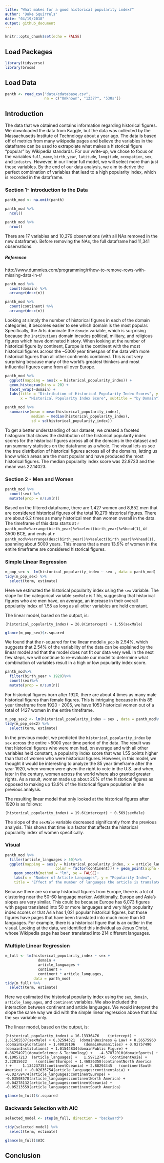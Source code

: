 ```yaml
---
title: "What makes for a good historical popularity index?"
author: "Duke Squirrels"
date: "04/19/2018"
output: github_document
---
```


```r
knitr::opts_chunk$set(echo = FALSE)
```

## Load Packages

```r
library(tidyverse)
library(broom)
```

## Load Data

```r
panth <- read_csv("data/cdatabase.csv",
                  na = c("Unknown", "1237?", "530s"))
```

## Introduction

The data that we obtained contains information regarding historical figures. We downloaded the data from Kaggle, but the data was collected by the Massachusetts Institute of Technology about a year ago. The data is based off of metrics from many wikipedia pages and believe the variables in the dataframe can be used to extrapolate what makes a historical figure "popular" by Wikipedia standards. 
For our write-up, we chose to focus on the variables `full_name`, `birth_year`, `latitude`, `longitude`, `occupation`, `sex`, and `industry`. However, in our linear full model, we will select more than just these variables. By the end of our data analysis, we aim to derive the perfect combination of variables that lead to a high popularity index, which is recorded in the dataframe.

### Section 1- Introduction to the Data

```r
panth_mod <- na.omit(panth)

panth_mod %>%
  ncol()

panth_mod %>%
  nrow()
```

There are 17 variables and 10,279 observations (with all NAs removed in the new dataframe). Before removing the NAs, the full dataframe had 11,341 observations.

##### Reference

http://www.dummies.com/programming/r/how-to-remove-rows-with-missing-data-in-r/


```r
panth_mod %>%
  count(domain) %>%
  arrange(desc(n))

panth_mod %>%
  count(continent) %>%
  arrange(desc(n))
```

Looking at simply the number of historical figures in each of the domain categories, it becomes easier to see which domain is the most popular. Specifically, the Arts dominate the `domain` variable, which is surprising because the `Institutions` domain incudes political, military, and religious figures which have dominated history. When looking at the number of historical figure by continent, Europe is the continent with the most historical figures across the ~5000 year timespan of the data with more historical figures than all other continents combined. This is not very surprising because many of the world's greatest thinkers and most influential figures came from all over Europe.

```r
panth_mod %>%
  ggplot(mapping = aes(x = historical_popularity_index)) +
  geom_histogram(bins = 20) + 
  facet_wrap(~domain) +
  labs(title = "Distribution of Historical Popularity Index Scores", y = "Count", 
       x = "Historical Popularity Index Score", subtitle = "by Domain")

panth_mod %>%
  summarise(mean = mean(historical_popularity_index), 
            median = median(historical_popularity_index), 
            sd = sd(historical_popularity_index))
```

To get a better understanding of our dataset, we created a faceted histogram that shows the distribution of the historical popularity index scores for the historical figures across all of the domains in the dataset and ran summary statistics on the dataframe as a whole. The visual lets us see the true distribution of historical figures across all of the domains, letting us know which areas are the most popular and have produced the most historical figures. The median popularity index score was 22.8723 and the mean was 22.14023.

### Section 2 - Men and Women

```r
panth_mod %>%
  count(sex) %>%
  mutate(prop = n/sum(n))
```

Based on the filtered dataframe, there are 1,427 women and 8,852 men that are considered historical figures of the total 10,279 historical figures. There are about 6.2 times as many historical men than women overall in the data. The timeframe of this data starts at `r panth_mod%>%arrange(birth_year)%>%select(birth_year)%>%head(1) `, or 3500 BCE, and ends at `r panth_mod%>%arrange(desc(birth_year))%>%select(birth_year)%>%head(1)`, spanning about 5000 years. This means that a mere 13.9% of women in the entire timeframe are considered historical figures.


### Simple Linear Regression

```r
m_pop_sex <- lm(historical_popularity_index ~ sex , data = panth_mod)
tidy(m_pop_sex) %>%
  select(term, estimate)
```

Here we estimated the historical popularity index using the `sex` variable. The slope for the categorical variable `sexMale` is 1.55, suggesting that historical figures who are men have, on average, an increase in their overall popularity index of 1.55 as long as all other variables are held constant. 

The linear model, based on the output, is:

`(historical_popularity_index) = 20.8(intercept) + 1.55(sexMale)`

```r
glance(m_pop_sex)$r.squared
```

We found that the r-squared for the linear model `m_pop` is 2.54%, which suggests that 2.54% of the variability of the data can be explained by the linear model and that the model does not fit our data very well. In the next few steps, we will continue to re-evaluate our model to determine what combination of variables result in a high or low popularity index score.

```r
panth_mod%>%
  filter(birth_year > 1920)%>%
  count(sex)%>%
  mutate(prop = n/sum(n))
```

For historical figures born after 1920, there are about 4 times as many male historical figures than female figures. This is intriguing because in this 85 year timeframe from 1920 - 2005, we have 1053 historical women out of a total of 1427 women in the entire timeframe. 

```r
m_pop_sex2 <- lm(historical_popularity_index ~ sex , data = panth_mod%>%filter(birth_year > 1920))
tidy(m_pop_sex2) %>%
  select(term, estimate)
```

In the previous model, we predicted the `historical_popularity_index` by `sex` across the entire ~5000 year time period of the data. The result was that historical figures who were men had, on average and with all other variables held constant, a popularity index score that was 1.55 points higher than that of women who were historical figures. However, in this model, we thought it would be interesting to analyze the 85 year timeframe after the year 1920, when women were given the right to vote in the U.S. and when, later in the century, women across the world where also granted greater rights. As a result, women made up about 20% of the historical figures as opposed to making up 13.9% of the historical figure population in the previous analysis.

The resulting linear model that only looked at the historical figures after 1920 is as follows:

`(historical_popularity_index) = 19.6(intercept) + 0.569(sexMale)`

The slope of the `sexMale` variable decreased significantly from the previous analysis. This shows that time is a factor that affects the historical popularity index of women specifically.

### Visual

```r
panth_mod %>%
  filter(article_languages > 50)%>%
  ggplot(mapping = aes(y = historical_popularity_index, x = article_languages,
                       color = factor(continent))) + geom_point(alpha = .3) + 
    geom_smooth(method = "lm", se = FALSE)+
    labs(x = "Number of Article Languages", y = "Popularity Index", 
    title = "Effect of the number of languages the article is translated into on popularity index", color = "Continent") 
```

Because there are so many historical figures from Europe, there is a lot of clustering near the 50-60 language marker. Additionally, Europe and Asia's slopes are very similar. This could be because Europe has 6,073 figures with pages translated into 50 or more languages and very high popularity index scores or that Asia has 1,021 popular historical figures, but those figures have pages that have been translated into much more than 50 languages. For example, there is a historical figure that is an outlier in the visual. Looking at the data, we identified this individual as Jesus Christ, whose Wikipedia page has been translated into 214 different languages. 

### Multiple Linear Regression

```r
m_full <- lm(historical_popularity_index ~ sex +
               domain +
               article_languages +
               continent +
               continent * article_languages,
             data = panth_mod)
tidy(m_full) %>%
  select(term, estimate)
```

Here we estimated the historical popularity index using the `sex`, `domain`, `article_languages`, and `continent` variables. We also included the interaction between continent and article languages. We would interpret the slope the same way we did with the simple linear regression above that had the `sex` variable only.

The linear model, based on the output, is:

`(historical_popularity_index) = 16.13336476	(intercept) + 1.51505537(sexMale) + 0.32594321	(domainBusiness & Law) +
0.56575963	(domainExploration) + 1.49018106	(domainHumanities) + 0.92757490	(domainInstitutions) + 1.01544834(domainPublic Figure) + 0.86254971(domainScience & Technology) + 	-4.37872010(domainSports) + 0.10057213	(article_languages)	+ 	1.59712745	(continentAsia) + 2.22815622	(continentEurope) + 1.46826358(continentNorth America	) + 	1.13423735(continentOceania) + 2.88294445	(continentSouth America) + -0.02635754(article_languages:continentAsia) + -0.02759474(article_languages:continentEurope) + -0.03508578(article_languages:continentNorth America) + -0.04278132(article_languages:continentOceania) + -0.05213559(article_languages:continentSouth America)`	

```r
glance(m_full)$r.squared
```

### Backwards Selection with AIC

```r
selected_model <- step(m_full, direction = "backward")

tidy(selected_model) %>%
  select(term, estimate)

glance(m_full)$AIC
```

## Conclusion
